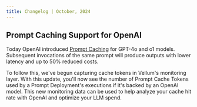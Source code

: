 ```yaml
---
title: Changelog | October, 2024
---
```


## Prompt Caching Support for OpenAI

Today OpenAI introduced [Prompt Caching](https://openai.com/index/api-prompt-caching/) for GPT-4o and o1 models. Subsequent invocations of the same prompt will produce outputs with lower latency and up to 50% reduced costs.

To follow this, we've begun capturing cache tokens in Vellum's monitoring layer. With this update, you'll now see the number of Prompt Cache Tokens used by a Prompt Deployment's executions if it's backed by an OpenAI model.
This new monitoring data can be used to help analyze your cache hit rate with OpenAI and optimize your LLM spend.


